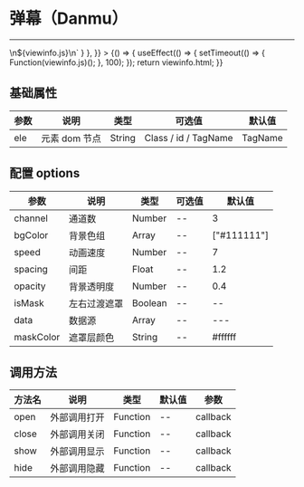 
# 弹幕（Danmu）

---

<Meta title="复用组件/弹幕(Danmu)" />

<Canvas>
    <Story
        name="弹幕(Danmu)"
        height="300px"
        parameters={{
            docs: { source: { code: `${viewinfo.html}\n\n<script type="text/javascript">\n${viewinfo.js}\n</script>` } },
        }}
    >
        {() => {
            useEffect(() => {
                setTimeout(() => {
                    Function(viewinfo.js)();
                }, 100);
            });
            return viewinfo.html;
        }}
    </Story>
</Canvas>

## 基础属性

| 参数 | 说明          | 类型   | 可选值               | 默认值  |
| ---- | ------------- | ------ | -------------------- | ------- |
| ele  | 元素 dom 节点 | String | Class / id / TagName | TagName |

## 配置 options

| 参数      | 说明         | 类型    | 可选值 | 默认值      |
| --------- | ------------ | ------- | ------ | ----------- |
| channel   | 通道数       | Number  | --     | 3           |
| bgColor   | 背景色组     | Array   | --     | ["#111111"] |
| speed     | 动画速度     | Number  | --     | 7           |
| spacing   | 间距         | Float   | --     | 1.2         |
| opacity   | 背景透明度   | Number  | --     | 0.4         |
| isMask    | 左右过渡遮罩 | Boolean | --     | --          | false |
| data      | 数据源       | Array   | --     | ---         |
| maskColor | 遮罩层颜色   | String  | --     | #ffffff     |


## 调用方法

| 方法名 | 说明         | 类型     | 默认值 | 参数     |
| ------ | ------------ | -------- | ------ | -------- |
| open   | 外部调用打开 | Function | --     | callback |
| close  | 外部调用关闭 | Function | --     | callback |
| show  | 外部调用显示 | Function | --     | callback |
| hide  | 外部调用隐藏 | Function | --     | callback |